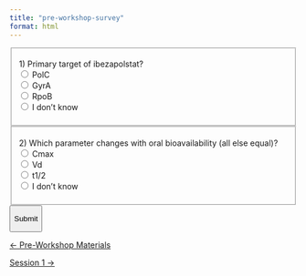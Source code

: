 ```yaml
---
title: "pre-workshop-survey"
format: html
---
```


<form id="quiz-form">

<fieldset data-qid="q1" data-answer="PolC">

<legend>1) Primary target of ibezapolstat?</legend> <label><input type="radio" name="q1" value="PolC" required> PolC</label><br> <label><input type="radio" name="q1" value="GyrA"> GyrA</label><br> <label><input type="radio" name="q1" value="RpoB"> RpoB</label><br> <label><input type="radio" name="q1" value="idk"> I don't know</label>

<p class="feedback" aria-live="polite">

</p>

</fieldset>

<fieldset data-qid="q2" data-answer="Cmax">

<legend>2) Which parameter changes with oral bioavailability (all else equal)?</legend> <label><input type="radio" name="q2" value="Cmax" required> Cmax</label><br> <label><input type="radio" name="q2" value="Vd"> Vd</label><br> <label><input type="radio" name="q2" value="t1/2"> t1/2</label><br> <label><input type="radio" name="q1" value="idk"> I don't know</label>

<p class="feedback" aria-live="polite">

</p>

</fieldset>

<button type="submit">

Submit

</button>

</form>

```{=html}
<script>
// Configuration injected during build time
const SUPABASE_URL = "${SUPABASE_URL}";
const SUPABASE_ANON_KEY = "${SUPABASE_ANON_KEY}"; // safe with insert-only policy
const QUIZ_ID = "pk_quiz_v1";

// --- Add this helper to generate/store a unique, anonymous id ---
function getAnonUserId() {
  const localKey = "pk_quiz_user_id";
  let uuid = localStorage.getItem(localKey);
  if (!uuid) {
    uuid = ([1e7]+-1e3+-4e3+-8e3+-1e11)
      .replace(/[018]/g, c =>
        (c ^ crypto.getRandomValues(new Uint8Array(1))[0] & 15 >> c / 4).toString(16)
      );
    localStorage.setItem(localKey, uuid);
  }
  return uuid;
}

// instant feedback per question (optional)
document.querySelectorAll("fieldset").forEach(fs => {
  fs.addEventListener("change", () => {
    const correct = fs.dataset.answer;
    const chosen = new FormData(document.getElementById("quiz-form")).get(fs.getAttribute("data-qid"));
    const fb = fs.querySelector(".feedback");
    if (!chosen) return;
    //fb.textContent = chosen === correct ? "✅ Correct" : "❌ Try again";
  });
});

document.getElementById("quiz-form").addEventListener("submit", async (e) => {
  e.preventDefault();
  const form = e.target;

  // gather answers & compute accuracy
  const fieldsets = [...form.querySelectorAll("fieldset[data-qid]")];
  const details = {};
  let totalCorrect = 0;

  fieldsets.forEach(fs => {
    const qid = fs.dataset.qid;
    const correct = fs.dataset.answer;
    const chosen = new FormData(form).get(qid);
    const isCorrect = chosen === correct;
    details[qid] = { chosen, correct, isCorrect };
    if (isCorrect) totalCorrect++;
  });

  const totalQuestions = fieldsets.length;
  const percent = Math.round((totalCorrect / totalQuestions) * 10000) / 100; // 2 decimals

  // --- Use the anonymized, persistent user id ---
  const user_id = getAnonUserId();

  // POST to Supabase REST
  const payload = {
    quiz_id: QUIZ_ID,
    user_id: user_id, // anonymized & unique per user
    total_questions: totalQuestions,
    total_correct: totalCorrect,
    percent: percent,
    details: {
      ...details,
      meta: {
        ua: navigator.userAgent,
        tz: Intl.DateTimeFormat().resolvedOptions().timeZone
      }
    }
  };

  const res = await fetch(`${SUPABASE_URL}/rest/v1/quiz_responses`, {
    method: "POST",
    headers: {
      "apikey": SUPABASE_ANON_KEY,
      "Authorization": `Bearer ${SUPABASE_ANON_KEY}`,
      "Content-Type": "application/json",
      "Prefer": "return=representation"
    },
    body: JSON.stringify(payload)
  });

  const status = document.getElementById("quiz-status");
  if (res.ok) {
    status.textContent = `✅ Recorded. Score: ${totalCorrect}/${totalQuestions} (${percent}%)`;
    form.reset();
    // optional: disable after submit to avoid double-posts
    [...form.elements].forEach(el => el.disabled = true);
  } else {
    status.textContent = "❌ Failed to record. Please try again.";
  }
});
</script>
```

::::: {.d-flex .justify-content-between .border-top .pt-4 .mt-4}
<div>

[← Pre-Workshop Materials](../pre-workshop-materials.qmd){.btn .btn-outline-primary}

</div>

<div>

[Session 1 →](../sessions/session_01/index.qmd){.btn .btn-outline-primary}

</div>
:::::
